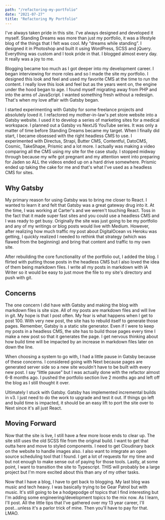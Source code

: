 ```yaml
---
path: "/refactoring-my-portfolio"
date: "2021-07-27"
title: "Refactoring My Portfolio"
---
```


I've always taken pride in this site. I've always designed and developed it myself. Standing Dreams was more than just my portfolio, it was a lifestyle blog of the things that I felt was cool. My “dreams while standing”. I designed it in Photoshop and built it using WordPress, SCSS and jQuery. Everything was custom and I took pride in that. I blogged almost every day. It really was a joy to me.

Blogging became too much as I got deeper into my development career. I began interviewing for more roles and so I made the site my portfolio. I designed this look and feel and used my favorite CMS at the time to run the content. I really love this look and feel but as the years went on, the engine under the hood began to age. I found myself migrating away from PHP and into the arms of JavaScript. I wanted something fresh without a redesign. That's when my love affair with Gatsby began.

I started experimenting with Gatsby for some freelance projects and absolutely loved it. I refactored my mother-in-law's pet store website into a Gatsby website. I used it to develop a series of marketing sites for a medical workspace. I planned out a Gatsby vs NextJS YouTube series. It was only a matter of time before Standing Dreams became my target. When I finally did start, I became obsessed with the right headless CMS to use. I experimented with Directus, Strapi, Butter CMS, Contentful, DatoCMS, Cosmic, TakeShape, Prismic and a lot more. I actually was making a video comparing all the CMS using my site for the case study. I stopped midway through because my wife got pregnant and my attention went into preparing for Jaden so ALL the videos ended up on a hard drive somewhere. Prismic ended up taking the cake for me and that's what I've used as a headless CMS for sites.

## Why Gatsby
My primary reason for using Gatsby was to bring me closer to React. I wanted to learn it and felt that Gatsby was a great gateway drug into it. At the time, I was working at Carter's and we weren't touching React. Toss in the fact that it made super fast sites and you could use a headless CMS and I was ready to get busy. Originally the site was just going to be my portfolio and any of my writings or blog posts would live with Medium. However, after realizing how much traffic my post about DigitalOcean vs Heroku was getting, I quickly realized I needed to rethink that strategy (which was flawed from the beginning) and bring that content and traffic to my own site.

After rebuilding the core functionality of the portfolio out, I added the blog. I flirted with putting those posts in the headless CMS but I also loved the idea of them being markdown files. I write all my posts in markdown with iA Writer so it would be easy to just move the file to my site's directory and push with git.

## Concerns
The one concern I did have with Gatsby and making the blog with markdown files is site size. All of my posts are markdown files and will live in git. My hope is that I post often. My fear is what happens when I get to post 100. With very new post, the site has to rebuild itself to generate those pages. Remember, Gatsby is a static site generator. Even if I were to keep my posts in a headless CMS, the site has to build those pages every time I make a new post so that it generates the page. I get nervous thinking about how build time will be impacted by an increase in markdown files later on down the line.

When choosing a system to go with, I had a little pause in Gatsby because of these concerns. I considered going with Next because pages are generated server side so a new site wouldn't have to be built with every new post. I say “little pause” but I was actually done with the refactor almost 6-8 months ago. I pushed the portfolio section live 2 months ago  and left off the blog as I still thought it over.

Ultimately I stuck with Gatsby. Gatsby has implemented incremental builds in v3. I just need to do the work to upgrade and test it out. If things go left and build time is impacted, it should be an easy lift to port the site over to Next since it's all just React.

## Moving Forward
Now that the site is live, I still have a few more loose ends to clear up. The site still uses the old SCSS file from the original build. I want to get that outta here and move to styled components. I need to get Cloudinary back on the website to handle images also. I also want to integrate an open source scheduling tool that I found. I get a lot of requests for my time and but not enough to make sense out of paying for those tools. Lastly, at some point, I want to transition the site to Typescript. THIS will probably be a large project but I'm more excited about this than any of my other tasks.

Now that I have a blog, I have to get back to blogging. My last blog was music and tech heavy. I was basically trying to be Gear Patrol but with music. It's still going to be a hodgepodge of topics that I find interesting but I'm adding some engineering/development topics to the mix now. As I learn, I'll post. All the little tips that I've gathered over my 13 year career, I'll post...unless it's a parlor trick of mine. Then you'll have to pay for that. LMAO.